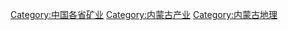 [[Category:中国各省矿业|Category:中国各省矿业]]
[[Category:内蒙古产业|Category:内蒙古产业]]
[[Category:内蒙古地理|Category:内蒙古地理]]